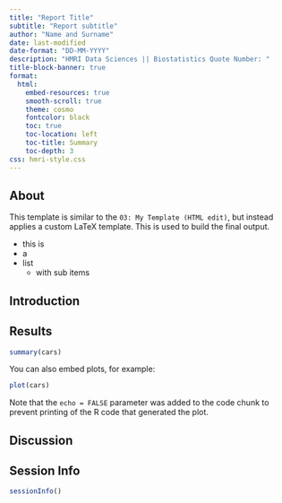 ```yaml
---
title: "Report Title"
subtitle: "Report subtitle"
author: "Name and Surname"
date: last-modified
date-format: "DD-MM-YYYY"
description: "HMRI Data Sciences || Biostatistics Quote Number: "
title-block-banner: true
format: 
  html:
    embed-resources: true
    smooth-scroll: true
    theme: cosmo
    fontcolor: black
    toc: true
    toc-location: left
    toc-title: Summary
    toc-depth: 3
css: hmri-style.css
---
```


  





## About


This template is similar to the `03: My Template (HTML edit)`, but instead applies a custom LaTeX template. This is used to build the final output.


- this is 
- a 
- list
  - with sub items

## Introduction



## Results

```r
summary(cars)
```

You can also embed plots, for example:

```r
plot(cars)
```

Note that the `echo = FALSE` parameter was added to the code chunk to prevent printing of the R code that generated the plot.



## Discussion


## Session Info

```r
sessionInfo()
```
